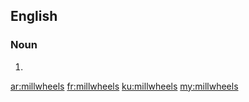 ==English==

===Noun===
{{head|en}}

# {{plural of|millwheel}}

[[ar:millwheels]]
[[fr:millwheels]]
[[ku:millwheels]]
[[my:millwheels]]